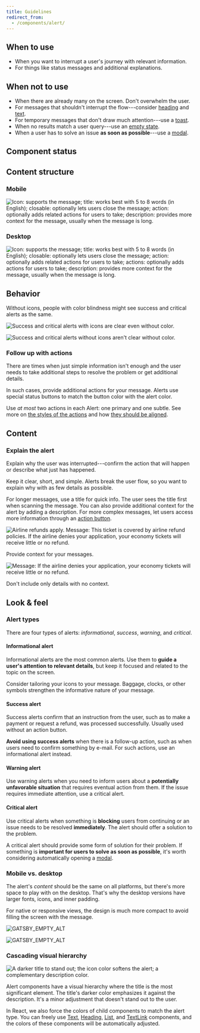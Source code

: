 ```yaml
---
title: Guidelines
redirect_from:
  - /components/alert/
---
```



<ReactExample exampleId="Alert-default" />

## When to use

- When you want to interrupt a user's journey with relevant information.
- For things like status messages and additional explanations.

## When not to use

- When there are already many on the screen. Don't overwhelm the user.
- For messages that shouldn't interrupt the flow---consider [heading](/components/text/heading/)
  and [text](/components/text/text/).
- For temporary messages that don't draw much attention---use a [toast](/components/information/toast/).
- When no results match a user query---use an [empty state](/components/progress-indicators/emptystate/).
- When a user has to solve an issue **as soon as possible**---use a [modal](/components/overlay/modal/).

## Component status

<ComponentStatus component="Alert" />

## Content structure

### Mobile

![Icon: supports the message; title: works best with 5 to 8 words (in English); closable: optionally lets users close the message; action: optionally adds related actions for users to take; description: provides more context for the message, usually when the message is long.](fileId:4QJZqvBvRrLu6t9mwObCkA;nodeId:289%3A0)

### Desktop

![Icon: supports the message; title: works best with 5 to 8 words (in English); closable: optionally lets users close the message; action: optionally adds related actions for users to take; actions: optionally adds actions for users to take; description: provides more context for the message, usually when the message is long.](fileId:4QJZqvBvRrLu6t9mwObCkA;nodeId:566%3A2147)

## Behavior

<MoreThanColorSnippet component="alert" />

<Guideline type="do" title="Use icons">

Without icons, people with color blindness might see success and critical alerts as the same.

![Success and critical alerts with icons are clear even without color.](fileId:fannvRpkOJK6uxxT33EKaa;nodeId:364%3A1542)

![Success and critical alerts without icons aren't clear without color.](fileId:fannvRpkOJK6uxxT33EKaa;nodeId:364%3A1543)

</Guideline>

### Follow up with actions

There are times when just simple information isn't enough
and the user needs to take additional steps to resolve the problem or get additional details.

In such cases, provide additional actions for your message.
Alerts use special status buttons to match the button color with the alert color.

Use _at most_ two actions in each Alert:
one primary and one subtle.
See more on [the styles of the actions](/design-patterns/action-components/#alert-buttons)
and how [they should be aligned](/design-patterns/action-components/#button-alignment-in-alert).

<ReactExample exampleId="Alert-actions_sidebyside" />

## Content

### Explain the alert

Explain why the user was interrupted---confirm the action that will happen
or describe what just has happened.

Keep it clear, short, and simple.
Alerts break the user flow,
so you want to explain why with as few details as possible.

For longer messages, use a title for quick info.
The user sees the title first when scanning the message.
You can also provide additional context for the alert by adding a description.
For more complex messages,
let users access more information through an [action button](#follow-up-with-actions).

<GuidelineImages>

<DoImage>

![Airline refunds apply. Message: This ticket is covered by airline refund policies. If the airline denies your application, your economy tickets will receive little or no refund.](fileId:fannvRpkOJK6uxxT33EKaa;nodeId:364%3A1687)

Provide context for your messages.

</DoImage>

<DontImage>

![Message: If the airline denies your application, your economy tickets will receive little or no refund.](fileId:fannvRpkOJK6uxxT33EKaa;nodeId:364%3A1688)

Don't include only details with no context.

</DontImage>

</GuidelineImages>

## Look & feel

### Alert types

There are four types of alerts: _informational_, _success_, _warning_, and _critical_.

#### Informational alert

Informational alerts are the most common alerts.
Use them to **guide a user's attention to relevant details**,
but keep it focused and related to the topic on the screen.

Consider tailoring your icons to your message.
Baggage, clocks, or other symbols strengthen the informative nature of your message.

<ReactExample exampleId="Alert-info_type" />

#### Success alert

Success alerts confirm that an instruction from the user,
such as to make a payment or request a refund, was processed successfully.
Usually used without an action button.

**Avoid using success alerts** when there is a follow-up action,
such as when users need to confirm something by e-mail.
For such actions, use an informational alert instead.

<ReactExample exampleId="Alert-success_type" />

#### Warning alert

Use warning alerts when you need to inform users about a **potentially unfavorable situation**
that requires eventual action from them.
If the issue requires immediate attention, use a critical alert.

<ReactExample exampleId="Alert-warning_type" />

#### Critical alert

Use critical alerts when something is **blocking** users from continuing
or an issue needs to be resolved **immediately**.
The alert should offer a solution to the problem.

<ReactExample exampleId="Alert-critical_type" />

A critical alert should provide some form of solution for their problem.
If something is **important for users to solve as soon as possible**,
it's worth considering automatically opening a [modal](/components/overlay/modal/).

### Mobile vs. desktop

The alert's _content_ should be the same on all platforms,
but there's more space to play with on the desktop.
That's why the desktop versions have larger fonts, icons, and inner padding.

For native or responsive views,
the design is much more compact to avoid filling the screen with the message.

<ImageContainer size="medium">

![GATSBY_EMPTY_ALT](fileId:4QJZqvBvRrLu6t9mwObCkA;nodeId:1436%3A116 "On mobile platforms, everything is more compact.")

</ImageContainer>
<ImageContainer size="medium">

![GATSBY_EMPTY_ALT](fileId:4QJZqvBvRrLu6t9mwObCkA;nodeId:1436%3A128 "On desktop platforms, things can breathe")

</ImageContainer>

### Cascading visual hierarchy

![A darker title to stand out; the icon color softens the alert; a complementary description color.](fileId:4QJZqvBvRrLu6t9mwObCkA;nodeId:555%3A0)

Alert components have a visual hierarchy where the title is the most significant element.
The title's darker color emphasizes it against the description.
It's a minor adjustment that doesn't stand out to the user.

In React, we also force the colors of child components to match the alert type.
You can freely use [Text](/components/text/text/), [Heading](/components/text/heading/),
[List](/components/structure/list/), and [TextLink](/components/action/textlink/) components,
and the colors of these components will be automatically adjusted.
